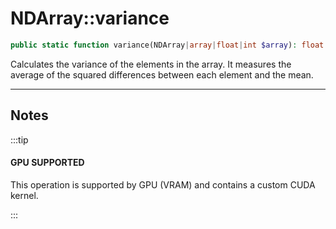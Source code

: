# NDArray::variance

```php
public static function variance(NDArray|array|float|int $array): float|int;
```
Calculates the variance of the elements in the array. It measures the average of the
squared differences between each element and the mean.

---

## Notes

:::tip

#### GPU SUPPORTED
This operation is supported by GPU (VRAM) and contains a custom CUDA kernel.

:::